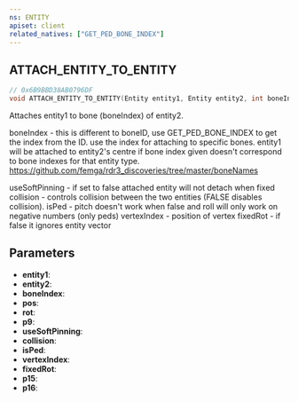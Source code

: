 ```yaml
---
ns: ENTITY
apiset: client
related_natives: ["GET_PED_BONE_INDEX"]
---
```

## ATTACH_ENTITY_TO_ENTITY

```c
// 0x6B9BBD38AB0796DF
void ATTACH_ENTITY_TO_ENTITY(Entity entity1, Entity entity2, int boneIndex, Vector3 pos, Vector3 rot, BOOL p9, BOOL useSoftPinning, BOOL collision, BOOL isPed, int vertexIndex, BOOL fixedRot, BOOL p15, BOOL p16);
```

Attaches entity1 to bone (boneIndex) of entity2.

boneIndex - this is different to boneID, use GET_PED_BONE_INDEX to get the index from the ID. use the index for attaching to specific bones. entity1 will be attached to entity2's centre if bone index given doesn't correspond to bone indexes for that entity type.
https://github.com/femga/rdr3_discoveries/tree/master/boneNames

useSoftPinning - if set to false attached entity will not detach when fixed
collision - controls collision between the two entities (FALSE disables collision).
isPed - pitch doesn't work when false and roll will only work on negative numbers (only peds)
vertexIndex - position of vertex
fixedRot - if false it ignores entity vector

## Parameters
* **entity1**:
* **entity2**:
* **boneIndex**:
* **pos**:
* **rot**:
* **p9**:
* **useSoftPinning**:
* **collision**:
* **isPed**:
* **vertexIndex**:
* **fixedRot**:
* **p15**:
* **p16**: